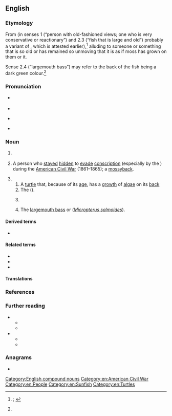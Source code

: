 ==English==
{{was wotd|2021|October|6}}

===Etymology===
{{multiple images
|direction = vertical
|image1 = Chelydra serpentina at Waubay National Wildlife Refuge, South Dakota, USA.jpg
|image2 = Largemouth bass fish underwater animal in natural habitat micropterus salmoides.jpg
|caption2 = Two animals known as mossbacks: a {{vern|common snapping turtle}} ({{taxlink|Chelydra serpentina|species|ver=210903}}; ''top''; ''sense 3.2'') at the {{w|Waubay National Wildlife Refuge}} in [[South Dakota]], USA; and a [[largemouth bass]] (''[[Micropterus salmoides]]''; ''bottom''; ''sense 3.4'').
}}

From {{compound|en|moss|back|type=bahuvrihi|notext=1}} (in senses 1 (“person with old-fashioned views; one who is very conservative or reactionary”) and 2.3 (“fish that is large and old”) probably a variant of {{m|en|mossyback}}, which is attested earlier),<ref name="OED">{{R:OED Online|pos=n|id=122569|date=December 2020|nodot=1}}; {{R:Lexico|pos=n}}</ref> alluding to someone or something that is so old or has remained so unmoving that it is as if moss has grown on them or it.

Sense 2.4 (“largemouth bass”) may refer to the back of the fish being a dark green colour.<ref name="OED"/>

===Pronunciation===
* {{a|RP}} {{IPA|en|/ˈmɒsbæk/}}
* {{audio|en|LL-Q1860 (eng)-Vealhurl-mossback.wav |Audio (Southern England)}}
* {{a|GA}} {{IPA|en|/ˈmɔsˌbæk/|/ˈmɑs-/}}
* {{hyphenation|en|moss|back}}

===Noun===
{{en-noun}} {{term-label|en|chiefly|US}}

# {{lb|en|informal}} {{synonym of|en|mossyback|t=a [[person]] with [[old-fashioned#Adjective|old-fashioned]] [[view#Noun|views]]; hence, one who is very [[conservative#Adjective|conservative]] or [[reactionary#Adjective|reactionary]]}}
#: {{synonyms|en|conservative|reactionary|retrograde|traditionalist}}
# {{lb|en|informal|historical}} A person who [[stay#Verb|stayed]] [[hidden#Adjective|hidden]] to [[evade]] [[conscription]] (especially by the {{w|Confederate States Army}}) during the [[American Civil War]] (1861–1865); a [[mossyback]].
# {{non-gloss definition|Senses relating to animals.}}
## A [[turtle#Noun|turtle]] that, because of its [[age#Noun|age]], has a [[growth]] of [[alga]]e on its [[back#Noun|back]]
## The {{vern|common snapping turtle}} ({{taxlink|Chelydra serpentina|species|ver=210903}}).
## {{lb|en|fishing}} {{synonym of|en|mossyback|t=a [[fish#Noun|fish]] that is [[large#Adjective|large]] and [[old#Adjective|old]], especially one that has algae [[grow#Verb|growing]] on its back}}
## The [[largemouth bass]] or {{vern|moss bass}} (''[[Micropterus salmoides]]'').

====Derived terms====
* {{l|en|mossbacked}}

====Related terms====
* {{l|en|a rolling stone gathers no moss}}
* {{l|en|mossyback}}
* {{l|en|mossybacked}}

====Translations====
{{trans-see|person with old-fashioned views; hence, one who is very conservative or reactionary|mossyback}}

{{trans-top|person who stayed hidden to evade conscription during the American Civil War}}
{{trans-mid}}
{{trans-bottom}}

{{trans-top|turtle that has a growth of algae on its back}}
{{trans-mid}}
{{trans-bottom}}

{{trans-see|''Chelydra serpentina''|common snapping turtle}}
{{trans-see|fish that is large and old|mossyback}}
{{trans-see|''Micropterus salmoides''|largemouth bass}}

===References===
<references/>

===Further reading===
* {{pedia|common snapping turtle}}
** {{commonslite|Chelydra serpentina|i=1}}
** {{specieslite|Chelydra serpentina|i=1}}
* {{pedia|largemouth bass}}
** {{commonslite|Micropterus salmoides|i=1}}
** {{specieslite|Micropterus salmoides|i=1}}

===Anagrams===
* {{anagrams|en|a=abckmoss|sambocks}}

[[Category:English compound nouns]]
[[Category:en:American Civil War]]
[[Category:en:People]]
[[Category:en:Sunfish]]
[[Category:en:Turtles]]